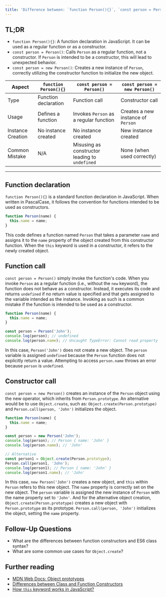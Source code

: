 ```yaml
---
title: 'Difference between: `function Person(){}`, `const person = Person()`, and `const person = new Person()`?'
---
```


## TL;DR

- `function Person(){}`: A function declaration in JavaScript. It can be used as a regular function or as a constructor.
- `const person = Person()`: Calls `Person` as a regular function, not a constructor. If `Person` is intended to be a constructor, this will lead to unexpected behavior.
- `const person = new Person()`: Creates a new instance of `Person`, correctly utilizing the constructor function to initialize the new object.

| Aspect | `function Person(){}` | `const person = Person()` | `const person = new Person()` |
| --- | --- | --- | --- |
| Type | Function declaration | Function call | Constructor call |
| Usage | Defines a function | Invokes `Person` as a regular function | Creates a new instance of `Person` |
| Instance Creation | No instance created | No instance created | New instance created |
| Common Mistake | N/A | Misusing as constructor leading to `undefined` | None (when used correctly) |

---

## Function declaration

`function Person(){}` is a standard function declaration in JavaScript. When written in PascalCase, it follows the convention for functions intended to be used as constructors.

```js
function Person(name) {
  this.name = name;
}
```

This code defines a function named `Person` that takes a parameter `name` and assigns it to the `name` property of the object created from this constructor function. When the `this` keyword is used in a constructor, it refers to the newly created object.

## Function call

`const person = Person()` simply invoke the function's code. When you invoke `Person` as a regular function (i.e., without the `new` keyword), the function does not behave as a constructor. Instead, it executes its code and returns `undefined` if no return value is specified and that gets assigned to the variable intended as the instance. Invoking as such is a common mistake if the function is intended to be used as a constructor.

```js
function Person(name) {
  this.name = name;
}

const person = Person('John');
console.log(person); // undefined
console.log(person.name); // Uncaught TypeError: Cannot read property 'name' of undefined
```

In this case, `Person('John')` does not create a new object. The `person` variable is assigned `undefined` because the `Person` function does not explicitly return a value. Attempting to access `person.name` throws an error because `person` is `undefined`.

## Constructor call

`const person = new Person()` creates an instance of the `Person` object using the new operator, which inherits from `Person.prototype`. An alternative would be to use `Object.create`, such as: `Object.create(Person.prototype)` and `Person.call(person, 'John')` initializes the object.

```js
function Person(name) {
  this.name = name;
}

const person = new Person('John');
console.log(person); // Person { name: 'John' }
console.log(person.name); // 'John'

// Alternative
const person1 = Object.create(Person.prototype);
Person.call(person1, 'John');
console.log(person1); // Person { name: 'John' }
console.log(person1.name); // 'John'
```

In this case, `new Person('John')` creates a new object, and `this` within `Person` refers to this new object. The `name` property is correctly set on the new object. The `person` variable is assigned the new instance of `Person` with the name property set to `'John'`. And for the alternative object creation, `Object.create(Person.prototype)` creates a new object with `Person.prototype` as its prototype. `Person.call(person, 'John')` initializes the object, setting the `name` property.

## Follow-Up Questions

- What are the differences between function constructors and ES6 class syntax?
- What are some common use cases for `Object.create`?

## Further reading

- [MDN Web Docs: Object prototypes](https://developer.mozilla.org/en-US/docs/Learn/JavaScript/Objects/Object_prototypes)
- [Differences between Class and Function Constructors](https://www.greatfrontend.com/questions/quiz/what-are-the-differences-between-es6-class-and-es5-function-constructors?fpr=yangshun)
- [How `this` keyword works in JavaScript?](https://www.greatfrontend.com/questions/quiz/explain-how-this-works-in-javascript?fpr=yangshun)

